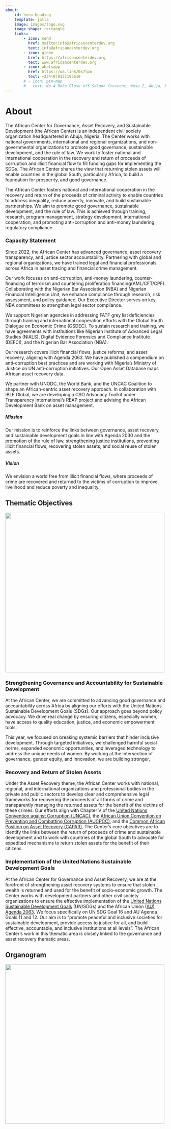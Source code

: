 ```yaml
---
about:
    id: hero-heading
    template: jolla
    image: images/logo.svg
    image-shape: rectangle
    links:
        - icon: send
          href: mailto:info@africancenterdev.org
          text: info@africancenterdev.org
        - icon: globe
          href: https://africancenterdev.org
          text: www.africancenterdev.org
        - icon: whatsapp
          href: https://wa.link/0x7lpo
          text: +234(0)9151195616
        # - icon: pin-map
        #   text: No.4 Boke Close off Sakono Crescent, Wuse 2, Abuja, Nigeria
---
```


:::{#hero-heading}
:::


# About {.unnumbered}

The African Center for Governance, Asset Recovery, and Sustainable Development (the African Center) is an independent civil society organization headquartered in Abuja, Nigeria. The Center works with national governments, international and regional organizations, and non-governmental organizations to promote good governance, sustainable development, and the rule of law. We work to foster national and international cooperation in the recovery and return of proceeds of corruption and illicit financial flow to fill funding gaps for implementing the SDGs. The African Center shares the view that returning stolen assets will enable countries in the global South, particularly Africa, to build a foundation for prosperity, and good governance.

The African Center fosters national and international cooperation in the recovery and return of the proceeds of criminal activity to enable countries to address inequality, reduce poverty, innovate, and build sustainable partnerships. We aim to promote good governance, sustainable development, and the rule of law. This is achieved through training, research, program management, strategy development, international cooperation, and promoting anti-corruption and anti-money laundering regulatory compliance.


### Capacity Statement {.unnumbered}

Since 2022, the African Center has advanced governance, asset recovery transparency, and justice sector accountability. Partnering with global and regional organizations, we have trained legal and financial professionals across Africa in asset tracing and financial crime management.

Our work focuses on anti-corruption, anti-money laundering,  counter-financing of terrorism and countering proliferation financing(AML/CFT/CPF). Collaborating with the Nigerian Bar Association (NBA) and Nigerian Financial Intelligence Unit, we enhance compliance through research, risk assessment, and policy guidance. Our Executive Director serves on key NBA committees to strengthen legal sector compliance.

We support Nigerian agencies in addressing FATF grey list deficiencies through training and international cooperation efforts with the Global South Dialogue on Economic Crime (GSDEC). To sustain research and training, we have agreements with institutions like Nigerian Institute of Advanced Legal Studies (NIALS), Digital Evidence Forensics and Compliance Institute (DEFCI), and the Nigerian Bar Association (NBA).

Our research covers illicit financial flows, justice reforms, and asset recovery, aligning with Agenda 2063. We have published a compendium on anti-corruption best practices and are working with Nigeria’s Ministry of Justice on UN anti-corruption initiatives. Our Open Asset Database maps African asset recovery data.

We partner with UNODC, the World Bank, and the UNCAC Coalition to shape an African-centric asset recovery approach. In collaboration with IBLF Global, we are developing a CSO Advocacy Toolkit under Transparency International’s REAP project and advising the African Development Bank on asset management.

##### **Mission**
Our mission is to reinforce the links between governance, asset recovery, and sustainable development goals in line with Agenda 2030 and the promotion of the rule of law, strengthening justice institutions, preventing illicit financial flows, recovering stolen assets, and social reuse of stolen assets.

##### **Vision**
We envision a world free from illicit financial flows, where proceeds of crime are recovered and returned to the victims of corruption to improve livelihood and reduce poverty and inequality. 

## Thematic Objectives {.unnumbered}

![](images/about/thematic_objectives.jpg){width=500 fig-align="center" .lightbox}

### Strengthening Governance and Accountability for Sustainable Development

At the African Center, we are committed to advancing good governance and accountability across Africa by aligning our efforts with the United Nations Sustainable Development Goals (SDGs). Our approach goes beyond policy advocacy. We drive real change by ensuring citizens, especially women, have access to quality education, justice, and economic empowerment tools.

This year, we focused on breaking systemic barriers that hinder inclusive development. Through targeted initiatives, we challenged harmful social norms, expanded economic opportunities, and leveraged technology to address the unique needs of women. By working at the intersection of governance, gender equity, and innovation, we are building stronger, 

### Recovery and Return of Stolen Assets

Under the Asset Recovery theme, the African Center works with national, regional, and international organizations and professional bodies in the private and public sectors to develop clear and comprehensive legal frameworks for recovering the proceeds of all forms of crime and transparently managing the returned assets for the benefit of the victims of these crimes. Our efforts align with Chapter V of the [United Nations Convention against Corruption (UNCAC)](https://www.unodc.org/documents/brussels/UN_Convention_Against_Corruption.pdf), the [African Union Convention on Preventing and Combatting Corruption (AUCPCC)](https://au.int/sites/default/files/treaties/36382-treaty-0028_-_african_union_convention_on_preventing_and_combating_corruption_e.pdf), and the [Common African Position on Asset Recovery (CAPAR).](https://au.int/sites/default/files/newsevents/workingdocuments/43786-wd-42297-doc-COMMON-AFRICAN-POSITION-ON-ASSEST-RECOVERY-ENGLISH-NEWLY-PROOFREAD-1.pdf) The Center’s core objectives are to identify the links between the return of proceeds of crime and sustainable development and to work with countries of the global South to advocate for expedited mechanisms to return stolen assets for the benefit of their citizens.

### Implementation of the United Nations Sustainable Development Goals

At the African Center for Governance and Asset Recovery, we are at the forefront of strengthening asset recovery systems to ensure that stolen wealth is returned and used for the benefit of socio-economic growth. The Center works with development partners and other civil society organizations to ensure the effective implementation of the [United Nations Sustainable Development Goals](https://sdgs.un.org/goals) (UN/SDGs) and the African Union ([AU) Agenda 2063](https://au.int/en/agenda2063/overview). We focus specifically on UN SDG Goal 16 and AU Agenda Goals 11 and 12\. Our aim is to "promote peaceful and inclusive societies for sustainable development, provide access to justice for all, and build effective, accountable, and inclusive institutions at all levels”. The African Center’s work in this thematic area is closely linked to the governance and asset recovery thematic areas.

## Organogram {.unnumbered}

![](images/about/organogram.png){width=500 fig-align="center" .lightbox}

